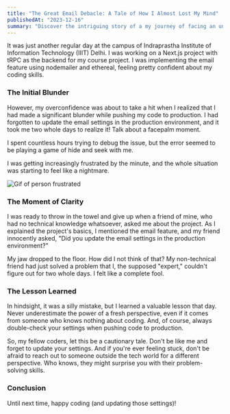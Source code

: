 ```yaml
---
title: "The Great Email Debacle: A Tale of How I Almost Lost My Mind"
publishedAt: "2023-12-16"
summary: "Discover the intriguing story of a my journey of facing an unexpected challenge while working on a Next.js project with tRPC and nodemailer. This relatable blog post highlights the pitfalls of overconfidence in software development and the importance of attention to detail, especially when pushing code to production. A seemingly small oversight led to days of frustration, only to be resolved by a non-technical friend's simple question. Gain insights into the significance of a fresh perspective in problem-solving and the crucial lessons learned from this coding misadventure. Ideal for developers, students, and tech enthusiasts, this post serves as a reminder of the basics we often overlook in the complex world of coding. Join us in exploring the valuable lessons from this real-life experience at IIIT Delhi."
---
```


It was just another regular day at the campus of Indraprastha Institute of Information Technology (IIIT) Delhi. I was working on a Next.js project with tRPC as the backend for my course project. I was implementing the email feature using nodemailer and ethereal, feeling pretty confident about my coding skills.

### **The Initial Blunder**

However, my overconfidence was about to take a hit when I realized that I had made a significant blunder while pushing my code to production. I had forgotten to update the email settings in the production environment, and it took me two whole days to realize it! Talk about a facepalm moment.

I spent countless hours trying to debug the issue, but the error seemed to be playing a game of hide and seek with me.

I was getting increasingly frustrated by the minute, and the whole situation was starting to feel like a nightmare.

![Gif of person frustrated](https://media.giphy.com/media/ASd0Ukj0y3qMM/giphy.gif)

### **The Moment of Clarity**

I was ready to throw in the towel and give up when a friend of mine, who had no technical knowledge whatsoever, asked me about the project. As I explained the project's basics, I mentioned the email feature, and my friend innocently asked, "Did you update the email settings in the production environment?"

My jaw dropped to the floor. How did I not think of that? My non-technical friend had just solved a problem that I, the supposed "expert," couldn't figure out for two whole days. I felt like a complete fool.

### **The Lesson Learned**

In hindsight, it was a silly mistake, but I learned a valuable lesson that day. Never underestimate the power of a fresh perspective, even if it comes from someone who knows nothing about coding. And, of course, always double-check your settings when pushing code to production.

So, my fellow coders, let this be a cautionary tale. Don't be like me and forget to update your settings. And if you're ever feeling stuck, don't be afraid to reach out to someone outside the tech world for a different perspective. Who knows, they might surprise you with their problem-solving skills.

### **Conclusion**

Until next time, happy coding (and updating those settings)!
